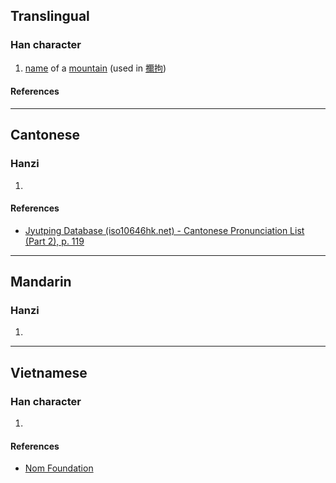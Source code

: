 {{character info}}
==Translingual==

===Han character===
{{Han char|rn=64|rad=手|as=14|sn=17|four=|canj=QMFB|ids=⿰扌爾}}

# [[name]] of a [[mountain]] (used in [[擟拘]])

====References====
{{Han ref|kx=0459.220|dkj=12847|dj=0808.150|hdz=31974.030|uh=64DF}}

----

==Cantonese==

===Hanzi===
{{yue-hanzi|jyut=[[mei4]]|y=mei4}}

# {{rfdef|yue|sort=手14}}

====References====
* [http://www.iso10646hk.net/jp/document/download.jsp Jyutping Database (iso10646hk.net) - Cantonese Pronunciation List (Part 2), p. 119]

----

==Mandarin==

===Hanzi===
{{cmn-hanzi|pin=[[mí]] ([[mi2]]), [[ruì]] ([[rui4]])|wg=mi<sup>2</sup>, jui<sup>4</sup>}}

# {{rfdef|cmn|sort=手14}}

----

==Vietnamese==

===Han character===
{{vi-readings|rs=手14|reading=nhể}}

# {{rfdef|vi|sort=手14}}

====References====
* [http://nomfoundation.org/common/nom_details.php?codepoint=64df Nom Foundation]